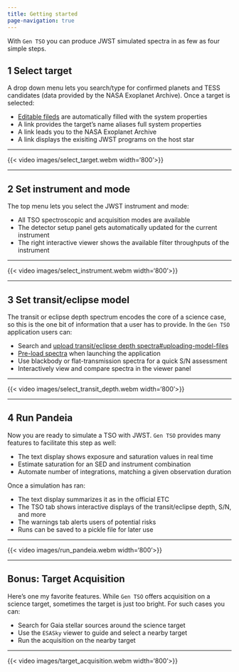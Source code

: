 ```yaml
---
title: Getting started
page-navigation: true
---
```


With `Gen TSO` you can produce JWST simulated spectra in as few as four simple steps.

## 1 Select target

A drop down menu lets you search/type for confirmed planets and TESS candidates
(data provided by the NASA Exoplanet Archive).  Once a target is selected:

- [Editable fileds](select_target.qmd) are automatically filled with the system properties
- A link provides the target's name aliases full system properties
- A link leads you to the NASA Exoplanet Archive
- A link displays the exisiting JWST programs on the host star

---

{{< video images/select_target.webm width='800'>}}

---

## 2 Set instrument and mode

The top menu lets you select the JWST instrument and mode:

- All TSO spectroscopic and acquisition modes are available
- The detector setup panel gets automatically updated for the current instrument
- The right interactive viewer shows the available filter throughputs of the instrument

---

{{< video images/select_instrument.webm width='800'>}}

---

## 3 Set transit/eclipse model

The transit or eclipse depth spectrum encodes the core of a science case,
so this is the one bit of information that a user has to provide.
In the `Gen TSO` application users can:

- Search and [upload transit/eclipse depth spectra#uploading-model-files](select_planet_model.qmd)
- [Pre-load spectra](select_planet_model.qmd#pre-loading-models-at-launch) when launching the application
- Use blackbody or flat-transmission spectra for a quick S/N assessment
- Interactively view and compare spectra in the viewer panel

---

{{< video images/select_transit_depth.webm width='800'>}}

---


## 4 Run Pandeia

Now you are ready to simulate a TSO with JWST.  `Gen TSO` provides many
features to facilitate this step as well:

- The text display shows exposure and saturation values in real time
- Estimate saturation for an SED and instrument combination
- Automate number of integrations, matching a given observation duration

Once a simulation has ran:

- The text display summarizes it as in the official ETC
- The TSO tab shows interactive displays of the transit/eclipse depth, S/N, and more
- The warnings tab alerts users of potential risks
- Runs can be saved to a pickle file for later use

---

{{< video images/run_pandeia.webm width='800'>}}

---


## Bonus: Target Acquisition

Here's one my favorite features.  While `Gen TSO` offers acquisition on a
science target, sometimes the target is just too bright.  For such cases you can:

- Search for Gaia stellar sources around the science target
- Use the `ESASky` viewer to guide and select a nearby target
- Run the acquisition on the nearby target

---

{{< video images/target_acquisition.webm width='800'>}}



